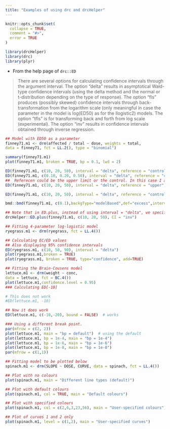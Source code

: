 ```yaml
---
title: "Examples of using drc and drcHelper"
---
```


```r
knitr::opts_chunk$set(
  collapse = TRUE,
  comment = "#>",
  error = TRUE
)
```

```r
library(drcHelper)
library(drc)
library(plyr)
```

- From the help page of `drc::ED`

> There are several options for calculating confidence intervals through the argument interval. The option "delta" results in asymptotical Wald-type confidence intervals (using the delta method and the normal or t-distribution depending on the type of response). The option "fls" produces (possibly skewed) confidence intervals through back-transformation from the logarithm scale (only meaningful in case the parameter in the model is log(ED50) as for the llogistic2) models. The option "tfls" is for transforming back and forth from log scale (experimental). The option "inv" results in confidence intervals obtained through inverse regression.

```r
## Model with ED50 as a parameter
finney71.m1 <- drm(affected / total ~ dose, weights = total,
data = finney71, fct = LL.2(), type = "binomial")

summary(finney71.m1)
plot(finney71.m1, broken = TRUE, bp = 0.1, lwd = 2)

ED(finney71.m1, c(10, 20, 50), interval = "delta", reference = "control",type="relative")
ED(finney71.m1, c(0.10, 0.20, 0.50), interval = "delta", reference = "control",type="absolute")
##  Referecen could be the upper limit or the control. In this case I am not sure what has been calcuated.
ED(finney71.m1, c(10, 20, 50), interval = "delta", reference = "upper")

ED(finney71.m1, c(10, 20, 50), interval = "delta", reference = "control",type="relative")

bmd::bmd(finney71.m1, c(0.1),backgType="modelBased",def="excess",interval="inv")

## Note that in ED.plus, instead of using interval = "delta", we specifify CI = "delta", to distinguish the option to calculate CI
drcHelper::ED.plus(finney71.m1, c(10, 20, 50), CI = "inv")
```


```r
## Fitting 4-parameter log-logistic model
ryegrass.m1 <- drm(ryegrass, fct = LL.4())

## Calculating EC/ED values
## Also displaying 95% confidence intervals
ED(ryegrass.m1, c(10, 50, 90), interval = "delta")
plot(ryegrass.m1,broken = TRUE)
plot(ryegrass.m1, broken = TRUE, type="confidence", add=TRUE)
```


```r
## Fitting the Brain-Cousens model
lettuce.m1 <- drm(weight ~ conc,
data = lettuce, fct = BC.4())
plot(lettuce.m1,confidence.level = 0.95)
### Calculating ED[-10]

# This does not work
#ED(lettuce.m1, -10)

## Now it does work
ED(lettuce.m1, c(-10,-20), bound = FALSE)  # works

### Using a different break point.
par(mfrow = c(2, 2))
plot(lettuce.m1, main = "bp = default")  # using the default
plot(lettuce.m1, bp = 1e-4, main = "bp = 1e-4")
plot(lettuce.m1, bp = 1e-6, main = "bp = 1e-6")
plot(lettuce.m1, bp = 1e-8, main = "bp = 1e-8")
par(mfrow = c(1,1))

```


```r
## Fitting model to be plotted below
spinach.m1 <- drm(SLOPE ~ DOSE, CURVE, data = spinach, fct = LL.4())

## Plot with no colours
plot(spinach.m1, main = "Different line types (default)")

## Plot with default colours
plot(spinach.m1, col = TRUE, main = "Default colours")

## Plot with specified colours
plot(spinach.m1, col = c(2,6,3,23,56), main = "User-specified colours")

## Plot of curves 1 and 2 only
plot(spinach.m1, level = c(1,2), main = "User-specified curves")

```
